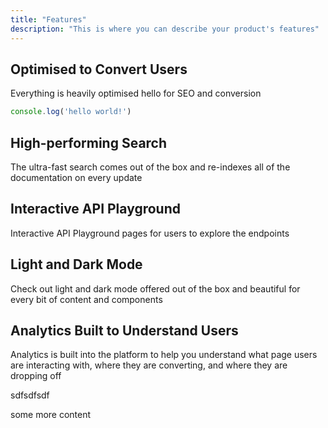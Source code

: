 ```yaml
---
title: "Features"
description: "This is where you can describe your product's features"
---
```


## Optimised to Convert Users

Everything is heavily optimised hello for SEO and conversion

```javascript
console.log('hello world!')
```

## High-performing Search

The ultra-fast search comes out of the box and re-indexes all of the documentation on every update

## Interactive API Playground

Interactive API Playground pages for users to explore the endpoints

## Light and Dark Mode

Check out light and dark mode offered out of the box and beautiful for every bit of content and components

## Analytics Built to Understand Users

Analytics is built into the platform to help you understand what page users are interacting with, where they are converting, and where they are dropping off

sdfsdfsdf

some more content